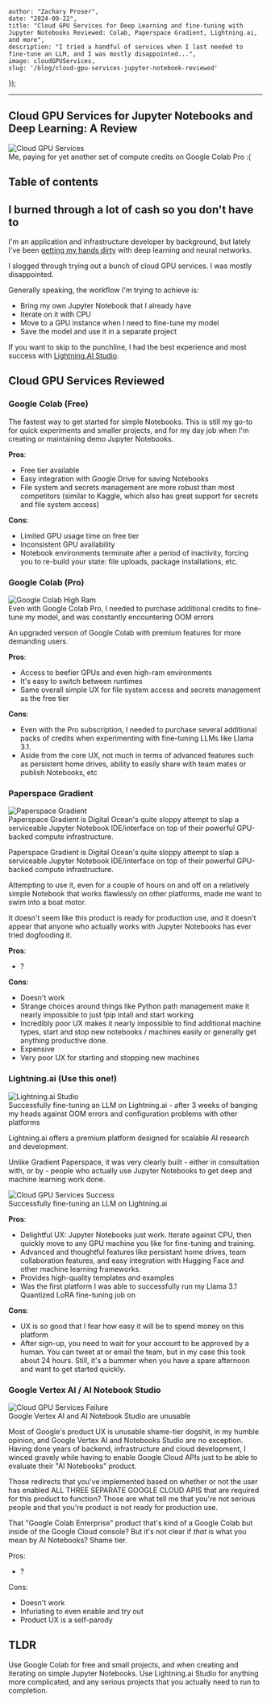 



    author: "Zachary Proser",
    date: "2024-09-22",
    title: "Cloud GPU Services for Deep Learning and fine-tuning with Jupyter Notebooks Reviewed: Colab, Paperspace Gradient, Lightning.ai, and more",
    description: "I tried a handful of services when I last needed to fine-tune an LLM, and I was mostly disappointed...",
    image: cloudGPUServices,
    slug: '/blog/cloud-gpu-services-jupyter-notebook-reviewed'
});


--- 

## Cloud GPU Services for Jupyter Notebooks and Deep Learning: A Review

<Image src={cloudGPUServices} alt="Cloud GPU Services" />
<figcaption>Me, paying for yet another set of compute credits on Google Colab Pro :(</figcaption>

## Table of contents

## I burned through a lot of cash so you don't have to 
I'm an application and infrastructure developer by background, but lately I've been [getting my hands dirty](/blog/mnist-pytorch-hand-drawn-digit-recognizer) with deep learning and neural networks. 

I slogged through trying out a bunch of cloud GPU services. I was mostly disappointed. 

Generally speaking, the workflow I'm trying to achieve is: 

- Bring my own Jupyter Notebook that I already have
- Iterate on it with CPU
- Move to a GPU instance when I need to fine-tune my model
- Save the model and use it in a separate project

If you want to skip to the punchline, I had the best experience and most success with [Lightning.AI Studio](https://lightning.ai).

## Cloud GPU Services Reviewed

### Google Colab (Free)

The fastest way to get started for simple Notebooks. This is still my go-to for quick experiments and smaller projects, and for my day job when 
I'm creating or maintaining demo Jupyter Notebooks.

**Pros**:

- Free tier available
- Easy integration with Google Drive for saving Notebooks
- File system and secrets management are more robust than most competitors (similar to Kaggle, which also has great support for secrets and file system access)

**Cons**:

- Limited GPU usage time on free tier
- Inconsistent GPU availability
- Notebook environments terminate after a period of inactivity, forcing you to re-build your state: file uploads, package installations, etc.

### Google Colab (Pro)

<Image src={googleColabHighRam} alt="Google Colab High Ram" />
<figcaption>Even with Google Colab Pro, I needed to purchase additional credits to fine-tune my model, and was constantly encountering OOM errors</figcaption>

An upgraded version of Google Colab with premium features for more demanding users.

**Pros**:

- Access to beefier GPUs and even high-ram environments 
- It's easy to switch between runtimes 
- Same overall simple UX for file system access and secrets management as the free tier
 
**Cons**:

- Even with the Pro subscription, I needed to purchase several additional packs of credits when experimenting with fine-tuning LLMs like Llama 3.1.
- Aside from the core UX, not much in terms of advanced features such as persistent home drives, ability to easily share with team mates or publish Notebooks, etc 

### Paperspace Gradient

<Image src={paperspaceGradient} alt="Paperspace Gradient" />
<figcaption>Paperspace Gradient is Digital Ocean's quite sloppy attempt to slap a serviceable Jupyter Notebook IDE/interface on top of their powerful GPU-backed compute infrastructure.</figcaption>

Paperspace Gradient is Digital Ocean's quite sloppy attempt to slap a serviceable Jupyter Notebook IDE/interface on top of their powerful GPU-backed compute infrastructure.

Attempting to use it, even for a couple of hours on and off on a relatively simple Notebook that works flawlessly on other platforms, made me want to swim into a boat motor.

It doesn't seem like this product is ready for production use, and it doesn't appear that anyone who actually works with Jupyter Notebooks has ever tried dogfooding it.

**Pros**:

- ? 

**Cons**:

- Doesn't work 
- Strange choices around things like Python path management make it nearly impossible to just !pip intall and start working
- Incredibly poor UX makes it nearly impossible to find additional machine types, start and stop new notebooks / machines easily or generally get anything productive done.  
- Expensive 
- Very poor UX for starting and stopping new machines

### Lightning.ai (Use this one!)

<Image src={lightningAIStudio} alt="Lightning.ai Studio" />
<figcaption>Successfully fine-tuning an LLM on Lightning.ai - after 3 weeks of banging my heads against OOM errors and configuration problems with other platforms</figcaption>

Lightning.ai offers a premium platform designed for scalable AI research and development. 

Unlike Gradient Paperspace, it was very clearly built - either in consultation with, or by - people who actually use Jupyter Notebooks to get deep and machine learning work done.

<Image src={cloudGPUSuccess} alt="Cloud GPU Services Success" />
<figcaption>Successfully fine-tuning an LLM on Lightning.ai</figcaption>

**Pros**:

- Delightful UX: Jupyter Notebooks just work. Iterate against CPU, then quickly move to any GPU machine you like for fine-tuning and training.  
- Advanced and thoughtful features like persistant home drives, team collaboration features, and easy integration with Hugging Face and other machine learning frameworks. 
- Provides high-quality templates and examples 
- Was the first platform I was able to successfully run my Llama 3.1 Quantized LoRA fine-tuning job on

**Cons**:

- UX is so good that I fear how easy it will be to spend money on this platform 
- After sign-up, you need to wait for your account to be approved by a human. You can tweet at or email the team, but in my case this took about 24 hours. Still, it's a bummer when you have a spare afternoon and want to get started quickly.


### Google Vertex AI / AI Notebook Studio 

<Image src={cloudGPUServicesFailure} alt="Cloud GPU Services Failure" />
<figcaption>Google Vertex AI and AI Notebook Studio are unusable</figcaption>

Most of Google's product UX is unusable shame-tier dogshit, in my humble opinion, and Google Vertex AI and Notebooks Studio are no exception. Having done years of backend, infrastructure and cloud development, I winced gravely while having to enable 
Google Cloud APIs just to be able to evaluate their "AI Notebooks" product. 

Those redirects that you've implemented based on whether or not the user has enabled ALL THREE SEPARATE GOOGLE CLOUD APIS that are required for this product to function? Those are what tell me 
that you're not serious people and that you're product is not ready for production use.

That "Google Colab Enterprise" product that's kind of a Google Colab but inside of the Google Cloud console? But it's not clear if *that* is what you mean by AI Notebooks? Shame tier.

Pros:

- ? 

Cons:

- Doesn't work 
- Infuriating to even enable and try out 
- Product UX is a self-parody 

## TLDR

Use Google Colab for free and small projects, and when creating and iterating on simple Jupyter Notebooks. Use Lightning.ai Studio for anything more complicated, and any serious projects that you actually need to run to completion. 